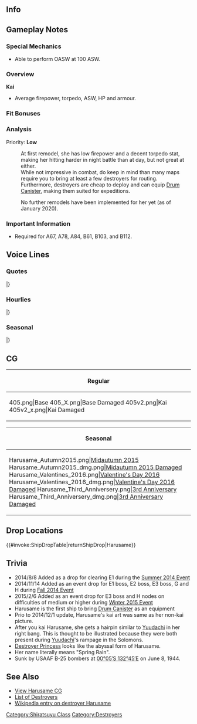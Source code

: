 ==Info==
{{KanmusuInfo|ID=205}}
{{KanmusuInfo|ID=205a}}

==Gameplay Notes==
===Special Mechanics===
* Able to perform OASW at 100 ASW.

===Overview===
'''Kai'''
* Average firepower, torpedo, ASW, HP and armour.

===Fit Bonuses===
{{:{{BASEPAGENAME}}/Equipment Bonuses}}
{{clear}}

===Analysis===
Priority: '''Low'''

:At first remodel, she has low firepower and a decent torpedo stat, making her hitting harder in night battle than at day, but not great at either.
:While not impressive in combat, do keep in mind than many maps require you to bring at least a few destroyers for routing.
:Furthermore, destroyers are cheap to deploy and can equip [[Drum Canister]], making them suited for expeditions.

:No further remodels have been implemented for her yet (as of January 2020).

===Important Information===
* Required for A67, A78, A84, B61, B103, and B112.

==Voice Lines==
===Quotes===
{{ShipquoteHeader}}
{{ShipquoteKai
|scenario = Introduction
|origin = 白露型駆逐艦五番艦の春雨です、はい。輸送作戦はお任せください……です。
|translation = I'm the 5th ship of the Shiratsuyu-class destroyers, Harusame. Yes, please leave the transport operations up... to me.
|audio = Harusame-Introduction.ogg
}}
{{ShipquoteKai
|scenario = Library
|origin = 白露型駆逐艦五番艦の春雨です。
おいしそう…ってその春雨とは違います！村雨や夕立姉さんたちと共に第二駆逐隊として海を駆け巡りました！
輸送や護衛任務は、少し得意なんです。はい！
|translation = I'm the 5th ship of the Shiratsuyu-class destroyers, Harusame.
"That's delicious"... Hey, I'm not that kind of harusame!<ref>[https://en.wikipedia.org/wiki/Cellophane_noodles Cellophane noodles] are called harusame in Japan.</ref> I journeyed across the seas with Murasame and Yuudachi nee-san as part of the 2nd Destroyer Division!
Transport or escort missions are kind of my speciality. Yes!
|audio = Harusame-Library.ogg
}}
{{ShipquoteKai
|scenario = Secretary 1
|origin = 春雨に…ご用なのですか？
|translation = Did you... need me?
|audio = Harusame-Secretary_1.ogg
}}
{{ShipquoteKai
|scenario = Secretary 2
|origin = ひゃうっ！…し、司令官！？あの…補給物資は大丈夫、無事ですから…
|translation = Hyaah! ...Co, commander!? Umm... the supplies are fine; they're fine so...
|audio = Harusame-Secretary_2.ogg
}}
{{ShipquoteKai
|scenario = Secretary 3
|origin = 司令官、あの…私、次の輸送作戦があるので･･･すみません。
|translation = Ummm Commander... I have another transport operation coming up so... Excuse me.
|audio = Harusame-Secretary_3.ogg
}}
{{ShipquoteKai
|scenario = Secretary Idle
|origin = 司令官？……あの、司令官？……忙しいのかしら。……うん、私も頑張ろう！
|translation = Commander? ...Ummm, Commander? ...I guess he's busy... Yup, I'll work hard too!
|audio = Harusame-Idle.ogg
}}
{{ShipquoteKai
|scenario = Secretary (Married)
|origin = あの、上手く言えないんですけど……いつも感謝しています。ほんとです
|translation = Ummm, I can't express it properly but... I'm always thankful. I really am.
|audio = Harusame-Wedding_Line.ogg
}}
{{ShipquoteKai
|scenario = Wedding
|origin = 司令官……あ、あの、なんでしょうか？　新しい輸送任務でしょうか？　え、違うの？　じゃあ夜戦任務？　それも違う？　え……これを私に……ふふ、大事にします。
|translation = Commander... Uh, ummm, what is it? Is it a new transport mission? Eh, it isn't? Then a night battle mission? Wrong again? Eh... for me... Fufu, I'll treasure it.
|audio = Harusame-Wedding.ogg
}}
{{ShipquoteKai
|scenario = Player's Score
|origin = 業務連絡が…あの…見てください。
|translation = A communique has... umm... please read it.
|audio = Harusame-Looking_At_Scores.ogg
}}
{{ShipquoteKai
|scenario = Joining the Fleet
|origin = はい、白露型五番艦春雨…出撃です！
|translation = Yes, 5th ship of the Shiratsuyu-class, Harusame... Sortieing!
|audio = Harusame-Joining_A_Fleet.ogg
}}
{{ShipquoteKai
|scenario = Equipment 1
|origin = これで…輸送任務がはかどります。
|translation = With this... the transport missions will go smoothly.
|audio = Harusame-Equipment_1.ogg
}}
{{ShipquoteKai
|scenario = Equipment 2
|origin = これなら、護衛もしっかりできそう…
|translation = This will let me do escorts properly...
|audio = Harusame-Equipment_2.ogg
}}
{{ShipquoteKai
|scenario = Equipment 3
|origin = ありがとうございます！助かります！
|translation = Thank you! This helps!
|audio = Harusame-Supply.ogg
}}
{{ShipquoteKai
|scenario = Supply
|origin = はい、どうぞ。
|translation = Yes, please.
|audio = Harusame-Equipment_3.ogg
}}
{{ShipquoteKai
|scenario = Docking (Minor Damage)
|origin = はい、お風呂いただきます
|translation = Yes, I'll go take a bath.
|audio = Harusame-Docking_Minor.ogg
}}
{{ShipquoteKai
|scenario = Docking (Major Damage)
|origin = 少し、疲れてしましました…はい
|translation = I'm... a bit tired... yes.
|audio = Harusame-Docking_Major.ogg
}}
{{ShipquoteKai
|scenario = Construction
|origin = 新しい艦が、はい、できました
|translation = Yes, a new ship has been completed.
|audio = Harusame-Construction.ogg
}}
{{ShipquoteKai
|scenario = Returning from Sortie
|origin = 作戦完了。艦隊帰投です、はい。
|translation = Operation complete. The fleet has returned, yes.
|audio = Harusame-Returning_From_Sortie.ogg
}}
{{ShipquoteKai
|scenario = Starting a Sortie
|origin = 第二駆逐隊、春雨、出撃ですね！
|translation = 2nd Destroyer Division, Harusame. Sortieing!
|audio = Harusame-Starting_A_Sortie.ogg
}}
{{ShipquoteKai
|scenario = Starting a Battle
|origin = 砲戦、始めます
|translation = Beginning combat.
|audio = Harusame-Battle_Start.ogg
}}
{{ShipquoteKai
|scenario = Attack
|origin = しっかり護衛しないと
|translation = I have to escort properly.
|audio = Harusame-Attack.ogg
}}
{{ShipquoteKai
|scenario = Night Battle Attack 
|origin = 守り切ります！
|translation = I'll protect everyone!
|audio = Harusame-Night_Attack.ogg
}}
{{ShipquoteKai
|scenario = Night Battle
|origin = 夜戦、突入させていただきます。
|translation = Let's charge into night battle.
|audio = Harusame-Night_Battle.ogg
}}
{{ShipquoteKai
|scenario = MVP
|origin = 春雨が一番活躍って…本当？本当なの？…はい、少し、嬉しいです。
|translation = I really had the highest... performance? Are you serious? ...Yay, I'm a bit, happy.
|audio = Harusame-MVP.ogg
}}
{{ShipquoteKai
|scenario = Minor Damage 1
|origin = きゃぁっ！
|translation = Kyaa!
|audio = Harusame-Minor_Damage_1.ogg
}}
{{ShipquoteKai
|scenario = Minor Damage 2
|origin = や、やめて～！
|translation = S-Stop it~!
|audio = Harusame-Minor_Damage_2.ogg
}}
{{ShipquoteKai
|scenario = Major Damage
|origin = や、やられました・・・護衛任務はまだ続行出来ます。
|translation = T-they got me... I can still continue the escort mission.
|audio = Harusame-Major_Damage.ogg
}}
{{ShipquoteKai
|scenario = Sunk
|origin = もうダメ…です…ね…村雨姉さん…今度は、先にいきます、ね…
|translation = I can't... go on... Murasame nee-san... This time, I'll go on ahead...<ref>Murasame was sunk 1 year and 3 months earlier.</ref>
|audio = Harusame-Sunk.ogg
}}
|} <references/>

{{clear}}

===Hourlies===
{{ShipquoteHeader | type = hourly}}
{{ShipquoteKai
|scenario = 00:00 
|origin = 午前0時です。あの、日付が変わりましたね
|translation = It's 12am. Umm, the date has changed.
|audio = Harusame-00.ogg
}}
{{ShipquoteKai
|scenario = 01:00 
|origin = マルヒトマルマル。司令官、真夜中です。はい
|translation = 0100. It's the dead of night Commander. Yes.
|audio = Harusame-01.ogg
}}
{{ShipquoteKai
|scenario = 02:00 
|origin = マルフタマルマル。丑三つ時ですね。少し…いえ！怖くなんかないです
|translation = 0200. It's the dead of night huh. It's a bit... No! I'm not scared at all.<ref>丑三つ時 literally means 'Hour of the Ox' and refers to time between 0200 ~ 0230.</ref>
|audio = Harusame-02.ogg
}}
{{ShipquoteKai
|scenario = 03:00 
|origin = マルサンマルマル。ふああ…ううっ、ごめんなさい。気を付けます
|translation = 0300. *yawn*... Uuu, sorry. I'll be more motivated.
|audio = Harusame-03.ogg
}}
{{ShipquoteKai
|scenario = 04:00 
|origin = マルヨンマルマル。ねっ、眠く… だっ、大丈夫！眠くなんかないです、はい！
|translation = 0400. Hey, I'm a bit... I, I'm fine! I'm not sleepy at all, yes!
|audio = Harusame-04.ogg
}}
{{ShipquoteKai
|scenario = 05:00 
|origin = マルゴーマルマル。司令官、朝になってしまいました。おはようございます
|translation = 0500. It's morning Admiral. Good morning.
|audio = Harusame-05.ogg
}}
{{ShipquoteKai
|scenario = 06:00 
|origin = マルロクマルマル。朝ごはん、春雨が作ってもいいでしょうか？はい！作ります
|translation = 0600. Shall I make breakfast? Yes! I'll go make it.
|audio = Harusame-06.ogg
}}
{{ShipquoteKai
|scenario = 07:00 
|origin = マルナナマルマル。朝ごはんは麻婆はる…　嘘です。和定食にしてみました。どうぞ
|translation = 0700. Today's breakfast is mapo haru... Just kidding. I made a Japanese set meal. Help yourself.<ref>She was joking about making [https://cookpad.com/recipe/1224127 Mapo harusame].</ref>
|audio = Harusame-07.ogg
}}
{{ShipquoteKai
|scenario = 08:00 
|origin = マルハチマルマル。今日も輸送作戦、頑張りましょう。輸送や護衛は大切です
|translation = 0800. I'll do my best with the transport operations today. Transportation and escorting is important.
|audio = Harusame-08.ogg
}}
{{ShipquoteKai
|scenario = 09:00 
|origin = マルキューマルマル。村雨姉さんは元気でやってるかな。ふう…
|translation = 0900. I wonder if Murasame nee-san is doing well. Fuu~...
|audio = Harusame-09.ogg
}}
{{ShipquoteKai
|scenario = 10:00 
|origin = ヒトマルマルマル。お昼は…あっ、まだお昼には早いですね。すみません
|translation = 1000. For lunch... Ah, it's still too early for lunch. Sorry.
|audio = Harusame-10.ogg
}}
{{ShipquoteKai
|scenario = 11:00 
|origin = ヒトヒトマルマル。司令官、お昼は何にしますか？たまには外食も。あ、あの…
|translation = 1100. What do you want for lunch Commander? It'd be nice to eat out once in a while. Uh, ummm...
|audio = Harusame-11.ogg
}}
{{ShipquoteKai
|scenario = 12:00 
|origin = ヒトフタマルマル。えっ、司令官とお昼、外でご一緒でいいんですか？嬉しいです
|translation = 1200. Eh, it's fine for you to go out with me for lunch Commander? I'm happy.
|audio = Harusame-12.ogg
}}
{{ShipquoteKai
|scenario = 13:00 
|origin = ヒトサンマルマル。洋食屋さん、本当に楽しかったです。嬉しいです、はい
|translation = 1300. The western restaurant was really fun. I'm happy, yes.
|audio = Harusame-13.ogg
}}
{{ShipquoteKai
|scenario = 14:00 
|origin = ヒトヨンマルマル。あれ？あんなところに夕立姉さんが。危なくないですか？
|translation = 1400. Oh? What's Yuudachi nee-san doing in a place like that. Isn't it dangerous?<ref>Yuudachi and Amatsukaze charged the rear of the USN formation at [https://en.wikipedia.org/wiki/Naval_Battle_of_Guadalcanal Guadalcanal]. This resulted in them being crippled.</ref>
|audio = Harusame-14.ogg
}}
{{ShipquoteKai
|scenario = 15:00 
|origin = ヒトゴーマルマル。司令官。あ、あの…お八つお持ちいたしましょうか？
|translation = 1500. Commander. Uh, umm... Shall I bring some snacks?
|audio = Harusame-15.ogg
}}
{{ShipquoteKai
|scenario = 16:00 
|origin = ヒトロクマルマル。少し日が陰ってきましたね。そろそろ夕方です、はい
|translation = 1600. The day is starting to end. It's almost evening, yes.
|audio = Harusame-16.ogg
}}
{{ShipquoteKai
|scenario = 17:00 
|origin = ヒトナナマルマル。司令官、夕焼けが綺麗ですね。ずっと見ていたいです
|translation = 1700. Commander, the sunset is beautiful right. I could watch it forever.
|audio = Harusame-17.ogg
}}
{{ShipquoteKai
|scenario = 18:00 
|origin = ヒトハチマルマル。お夕飯を用意しますね。司令官、何がいいですか？
|translation = 1800. I'll go prepare dinner alright? What would you like Commander?
|audio = Harusame-18.ogg
}}
{{ShipquoteKai
|scenario = 19:00 
|origin = ヒトキューマルマル。やっちゃいました。春雨特製 麻婆春雨。たっ、食べて！
|translation = 1900. It's done. My special mapo harusame. T-Try it!
|audio = Harusame-19.ogg
}}
{{ShipquoteKai
|scenario = 20:00 
|origin = フタマルマルマル。ご夕食いかがでしたか？胡麻油と五香粉が秘伝なんです
|translation = 2000. How was dinner? The secret ingredients were sesame oil and five-spice powder.<ref>[https://en.wikipedia.org/wiki/Five-spice_powder Five-spice powder] is a mix of star anise, cloves, chinese cinnamon, sichuan pepper and fennel seeds.</ref>
|audio = Harusame-20.ogg
}}
{{ShipquoteKai
|scenario = 21:00 
|origin = フタヒトマルマル。司令官、先に洗い物片づけてしまいますね。すみません
|translation = 2100. I'll go do the dishes Commander. Excuse me.
|audio = Harusame-21.ogg
}}
{{ShipquoteKai
|scenario = 22:00 
|origin = フタフタマルマル。司令官、そろそろ明日の輸送作戦の打ち合わせを。あの…
|translation = 2200. It's almost time to plan out tomorrow's transport operations Commander. Ummm...
|audio = Harusame-22.ogg
}}
{{ShipquoteKai
|scenario = 23:00 
|origin = フタサンマルマル。あっ、あの。司令官、今日も本当にお疲れ様でした
|translation = 2300. Ah, ummm. Thank you so much for your hard work today Commander.
|audio = Harusame-23.ogg
}}
|} <references/>

{{clear}}

===Seasonal===
{{SeasonalHeaderOld}}
{{SeasonalQuote
|scenario = [[Seasonal/Mid_Autumn_2015_Seasonal_Update|Midautumn 2015]]
|origin = いつまでも、司令官と一緒に、第二駆逐隊で、頑張りたいです。はい。
|translation =	Destroyer Division 2 will always be working hard by your side, Commander. Yes.
|audio = Harusame_Mid_Autumn2015.ogg
|notes =
}}
|}<references/>

{{clear}}

==CG==
{| class="mw-collapsible mw-collapsed wikitable" style="width: 100%;"
!Regular
|-
|<gallery>
405.png|Base
405_X.png|Base Damaged
405v2.png|Kai
405v2_x.png|Kai Damaged
</gallery>
|}

{| class="mw-collapsible mw-collapsed wikitable" style="width: 100%;"
!Seasonal
|-
|<gallery>
Harusame_Autumn2015.png|[[Seasonal/Mid_Autumn_2015_Seasonal_Update|Midautumn 2015]]
Harusame_Autumn2015_dmg.png|[[Seasonal/Mid_Autumn_2015_Seasonal_Update|Midautumn 2015 Damaged]]
Harusame_Valentines_2016.png|[[Seasonal/Valentine%27s_Day_2016|Valentine's Day 2016]]
Harusame_Valentines_2016_dmg.png|[[Seasonal/Valentine%27s_Day_2016|Valentine's Day 2016 Damaged]]
Harusame_Third_Anniversery.png|[[Seasonal/Third_Anniversary|3rd Anniversary]]
Harusame_Third_Anniversery_dmg.png|[[Seasonal/Third_Anniversary|3rd Anniversary Damaged]]
</gallery>
|}

==Drop Locations==
{{#invoke:ShipDropTable|returnShipDrop|Harusame}}

==Trivia==
*2014/8/8 Added as a drop for clearing E1 during the [[Summer 2014 Event]]
*2014/11/14 Added as an event drop for E1 boss, E2 boss, E3 boss, G and H during [[Fall 2014 Event]]
*2015/2/6 Added as an event drop for E3 boss and H nodes on difficulties of medium or higher during [[Winter 2015 Event]]
*Harusame is the first ship to bring [[Drum Canister]] as an equipment
*Prio to 2014/12/1 update, Harusame's kai art was same as her non-kai picture. 
*After you kai Harusame, she gets a hairpin similar to [[Yuudachi]] in her right bang. This is thought to be illustrated because they were both present during [[Yuudachi]]'s rampage in the Solomons.
*[[Destroyer Princess]] looks like the abyssal form of Harusame.
*Her name literally means "Spring Rain".
*Sunk by USAAF B-25 bombers at [http://tools.wmflabs.org/geohack/geohack.php?pagename=Japanese_destroyer_Harusame_%281937%29&params=00_05_S_132_45_E_ 00°05′S 132°45′E] on June 8, 1944.

==See Also==
*[[{{PAGENAMEE}}/Gallery|View Harusame CG]]
*[[EliteDD|List of Destroyers]]
*[[wikipedia:Japanese destroyer Harusame (1935)| Wikipedia entry on destroyer Harusame]]
{{Shiplist}}
[[Category:Shiratsuyu Class]]
[[Category:Destroyers]]